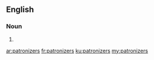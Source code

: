 ==English==

===Noun===
{{head|en|plural}}

# {{plural of|patronizer|lang=en|nocat=1}}

[[ar:patronizers]]
[[fr:patronizers]]
[[ku:patronizers]]
[[my:patronizers]]